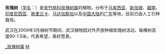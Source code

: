 {{Speciesbox
| taxon = Ochrosia borbonica
| status = EN
| status_system = iucn2.3
| image =Ochrosia borbonica 02.JPG
| binomial_authority = Gmelin.
}}

'''玫瑰树'''（[[学名|学名]]：{{lang|la|''Ochrosia borbonica''}}）是[[夹竹桃科|夹竹桃科]][[玫瑰树属|玫瑰树属]]的植物。分布于[[马来西亚|马来西亚]]、[[新加坡|新加坡]]、[[越南|越南]]、[[印度尼西亚|印度尼西亚]]、[[斯里兰卡|斯里兰卡]]、[[马达加斯加|马达加斯加]]以及[[中国大陆|中国大陆]]的[[广东|广东]]等地，目前已由人工引种栽培。

武汉在2009年3月植树节期间，武汉植物园对外开放种植玫瑰树活动，每棵树高度60-1.5米。代表希望，美好愿景。
{{Taxonbar}}
[[Category:_玫瑰树属|]]
[[Category:_夹竹桃科|M]]